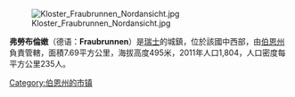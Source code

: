 [[Image:Kloster_Fraubrunnen_Nordansicht.jpg|right]]

'''弗勞布倫嫩'''（德语：'''Fraubrunnen'''）是[[瑞士|瑞士]]的城鎮，位於該國中西部，由[[伯恩州|伯恩州]]負責管轄，面積7.69平方公里，海拔高度495米，2011年人口1,804，人口密度每平方公里235人。

{{Switzerland-geo-stub}}
[[Category:伯恩州的市镇|Category:伯恩州的市镇]]